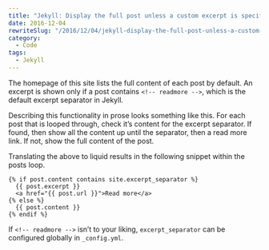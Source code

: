 ```yaml
---
title: "Jekyll: Display the full post unless a custom excerpt is specified"
date: 2016-12-04
rewriteSlug: "/2016/12/04/jekyll-display-the-full-post-unless-a-custom-excerpt-is-specified/"
category:
  - Code
tags:
  - Jekyll
---
```


The homepage of this site lists the full content of each post by default. An excerpt is shown only if a post contains `<!-- readmore -->`, which is the default excerpt separator in Jekyll.

Describing this functionality in prose looks something like this. For each post that is looped through, check it’s content for the excerpt separator. If found, then show all the content up until the separator, then a read more link. If not, show the full content of the post.

Translating the above to liquid results in the following snippet within the posts loop.

```
{% if post.content contains site.excerpt_separator %}
  {{ post.excerpt }}
  <a href="{{ post.url }}">Read more</a>
{% else %}
  {{ post.content }}
{% endif %}
```

If `<!-- readmore -->` isn’t to your liking, `excerpt_separator` can be configured globally in `_config.yml`.
  